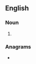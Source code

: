 {{also|atto-metres}}
==English==

===Noun===
{{head|en|noun plural form}}

# {{plural of|attometre|lang=en}}

===Anagrams===
* {{anagrams|en|a=aeemorsttt|attometers}}
